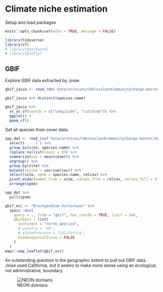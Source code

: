 # Climate niche estimation

Setup and load packages

```r
knitr::opts_chunk$set(echo = TRUE, message = FALSE)
```

```r
library(tidyverse)
library(sf)
# library(patchwork)
# library(plotly)
```

## GBIF

Explore GBIF data extracted by Josie.

```r
gbif_josie <- read_rds('data/archives/CAGrasslandCommunityChange-master/Analysis/GBIF_Data/AllKaren_GBIF.rds')

gbif_josie %>% distinct(species.name)

gbif_josie %>% 
  st_as_sf(coords = c("longitude", "latitude")) %>% 
  ggplot() +
  geom_sf()
```
Get all species from cover data.

```r
spp_dat <- read_csv("data/archives/CAGrasslandCommunityChange-master/Analysis/ComData/AllData_Relative.csv") %>%
  select(-`...1`) %>% 
  group_by(site, species.name) %>% 
  replace_na(list(cover = 0)) %>% 
  summarize(cov = mean(cover)) %>% 
  ungroup() %>% 
  group_by(site) %>% 
  mutate(relcov = cov/sum(cov)) %>% 
  select(site, spnm = species.name, relcov) %>% 
  pivot_wider(names_from = site, values_from = relcov, values_fill = 0) %>% 
  arrange(spnm)
```


```r
spp_dat %>%
  pull(spnm)

gbif_occ <- "Brachypodium distachyon" %>%
  spocc::occ(
    query = ., from = "gbif", has_coords = TRUE, limit = 1e6,
    gbifopts = list(
      continent = "north_america",
      # country = "US",
      # stateProvince = "California",
      hasGeospatialIssue = FALSE
    )
  )
mapr::map_leaflet(gbif_occ)
```

An outstanding question is the geographic extent to pull out GBIF data. Joise used California, but it seems to make more sense using an ecological, not administrative, boundary.

![NEON domians](images/neon-domains.png)






